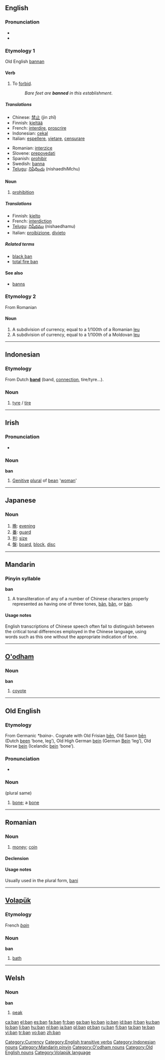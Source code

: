 {{also|Appendix:Variations of "ban"|-ban}}
==English==

===Pronunciation===
* {{IPA|bæn}}
* {{rhymes|æn}}

===Etymology 1===
Old English [[bannan]]

====Verb====
{{en-verb|bans|banning|banned|banned}}

# To [[forbid]].
#: ''Bare feet are '''banned''' in this establishment''.

=====Translations=====
{{trans-top|forbid}}
* Chinese: [[禁止]] (jìn zhǐ)
* Finnish: [[kieltää]]
* French: [[interdire]], [[proscrire]]
* Indonesian: [[cekal]]
* Italian: [[espellere]], [[vietare]], [[censurare]]
{{trans-mid}}
* Romanian: [[interzice]]
* Slovene: [[prepovedati]]
* Spanish: [[prohibir]]
* Swedish: [[banna]]
* [[Telugu]]: [[నిషేధించు]] (nishaedhiMchu)
{{trans-bottom}}

====Noun====
{{en-noun}}

# [[prohibition]]

=====Translations=====
* Finnish: [[kielto]]
* French: [[interdiction]]
* [[Telugu]]: [[నిషేధము]] (nishaedhamu)
* Italian: [[proibizione]], [[divieto]]

=====Related terms=====
* [[black ban]]
* [[total fire ban]]

====See also====
* [[banns]]

===Etymology 2===
From Romanian

====Noun====
{{en-noun|bani}}

# A subdivision of currency, equal to a 1/100th of a Romanian [[leu]]
# A subdivision of currency, equal to a 1/100th of a Moldovan [[leu]]

[[Category:Currency]]
[[Category:English transitive verbs]]

----

==Indonesian==

===Etymology===
From Dutch '''[[band]]''' (band, [[connection]], tire/tyre...).

===Noun===
{{infl|id|noun}}

# [[tyre]] / [[tire]]

[[Category:Indonesian nouns]]

----

==Irish==

===Pronunciation===
* {{IPA|[ban]}}

===Noun===
'''ban'''

# [[genitive|Genitive]] [[plural]] of [[bean#Irish|bean]] '[[woman]]'

----

==Japanese==

===Noun===
{{ja-noun|r|hira=ばん}}

# [[晩]]: [[evening]]
# [[番]]: [[guard]]
# [[判]]: [[size]]
# [[盤]]: [[board]], [[block]], [[disc]]

----

==Mandarin==

===Pinyin syllable===
'''ban'''

# A transliteration of any of a number of Chinese characters properly represented as having one of three tones, [[bān]], [[bǎn]], or [[bàn]].

====Usage notes====
English transcriptions of Chinese speech often fail to distinguish between the critical tonal differences employed in the Chinese language, using words such as this one without the appropriate indication of tone.

[[Category:Mandarin pinyin]]

----

==[[O'odham]]==

===Noun===
'''ban'''

# [[coyote]]

[[Category:O'odham nouns]]

----

==Old English==

===Etymology===
From Germanic ''*baina-''.  Cognate with Old Frisian [[ben|bēn]], Old Saxon [[ben|bēn]] (Dutch [[been]] ‘bone, leg’), Old High German [[bein]] (German [[Bein]] ‘leg’), Old Norse [[bein]] (Icelandic [[bein]] ‘bone’).

===Pronunciation===
* {{IPA|/ba:n/}}

===Noun===
{{unicode|'''bān'''}} {{n}} (plural same)

# [[bone]]; a [[bone]]

[[Category:Old English nouns]]

----

==Romanian==

===Noun===
{{ro-noun|gend=m|pl=bani}}

# [[money]]; [[coin]]

====Declension====
{{ro-noun-m|pl=bani|def=banul}}

====Usage notes====
Usually used in the plural form, [[bani]]

----

==[[Volapük]]==

===Etymology===
French ''[[bain]]''

===Noun===
'''ban'''

# [[bath]]

[[Category:Volapük language]]

----

==Welsh==

===Noun===
'''ban'''

# [[peak]]

[[ca:ban]]
[[el:ban]]
[[es:ban]]
[[fa:ban]]
[[fr:ban]]
[[ga:ban]]
[[ko:ban]]
[[io:ban]]
[[id:ban]]
[[it:ban]]
[[ku:ban]]
[[lo:ban]]
[[li:ban]]
[[hu:ban]]
[[nl:ban]]
[[ja:ban]]
[[pl:ban]]
[[pt:ban]]
[[ru:ban]]
[[fi:ban]]
[[ta:ban]]
[[te:ban]]
[[vi:ban]]
[[tr:ban]]
[[vo:ban]]
[[zh:ban]]